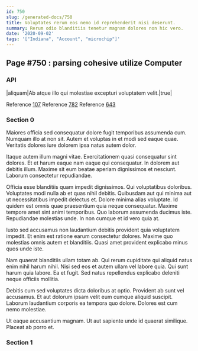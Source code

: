 ```yaml
---
id: 750
slug: /generated-docs/750
title: Voluptates rerum eos nemo id reprehenderit nisi deserunt.
summary: Rerum odio blanditiis tenetur magnam dolores non hic vero.
date: '2020-09-02'
tags: '["Indiana", "Account", "microchip"]'
---
```

## Page #750 : parsing cohesive utilize Computer

### API

|aliquam|Ab atque illo qui molestiae excepturi voluptatem velit.|true|

Reference [107](/generated-docs/107)
Reference [782](/generated-docs/782)
Reference [643](/generated-docs/643)


### Section 0
Maiores officia sed consequatur dolore fugit temporibus assumenda cum. Numquam illo at non sit. Autem et voluptas in et modi sed eaque quae. Veritatis dolores iure dolorem ipsa natus autem dolor.
 Itaque autem illum magni vitae. Exercitationem quasi consequatur sint dolores. Et et harum eaque nam eaque qui consequatur. In dolorem aut debitis illum. Maxime sit eum beatae aperiam dignissimos et nesciunt. Laborum consectetur repudiandae.
 Officia esse blanditiis quam impedit dignissimos. Qui voluptatibus doloribus. Voluptates modi nulla ab et quas nihil debitis. Quibusdam aut qui minima aut ut necessitatibus impedit delectus et. Dolore minima alias voluptate.
Id quidem est omnis quae praesentium quia neque consequatur. Maxime tempore amet sint animi temporibus. Quo laborum assumenda ducimus iste. Repudiandae molestias unde. In non cumque et id vero quia at.
 Iusto sed accusamus non laudantium debitis provident quia voluptatem impedit. Et enim est ratione earum consectetur dolores. Maxime quo molestias omnis autem et blanditiis. Quasi amet provident explicabo minus quos unde iste.
 Nam quaerat blanditiis ullam totam ab. Qui rerum cupiditate qui aliquid natus enim nihil harum nihil. Nisi sed eos et autem ullam vel labore quia.
Qui sunt harum quia labore. Ea et fugit. Sed natus repellendus explicabo deleniti neque officiis mollitia.
 Debitis cum sed voluptates dicta doloribus at optio. Provident ab sunt vel accusamus. Et aut dolorum ipsam velit eum cumque aliquid suscipit. Laborum laudantium corporis ea tempora quo dolore. Dolores est cum nemo molestiae.
 Ut eaque accusantium magnam. Ut aut sapiente unde id quaerat similique. Placeat ab porro et.
### Section 1

